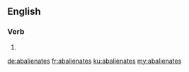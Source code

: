 ==English==

===Verb===
{{head|en}}

# {{en-third-person singular of|abalienate}}

[[de:abalienates]]
[[fr:abalienates]]
[[ku:abalienates]]
[[my:abalienates]]